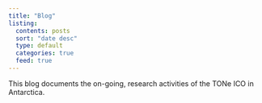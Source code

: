 ```yaml
---
title: "Blog"
listing:
  contents: posts
  sort: "date desc"
  type: default
  categories: true
  feed: true
---
```


This blog documents the on-going, research activities of the TONe ICO in Antarctica.